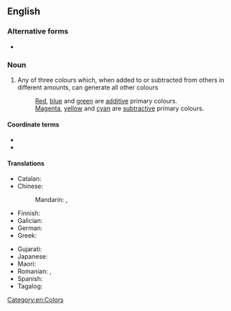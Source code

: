 {{see|primary color}}
==English==

===Alternative forms===
* {{alt|en|primary color||American spelling}}

===Noun===
{{wikipedia|primary color}}
{{en-noun}}

# {{lb|en|British spelling}} Any of three colours which, when added to or subtracted from others in different amounts, can generate all other colours
#: [[red|Red]], [[blue]] and [[green]] are [[additive]] primary colours.
#: [[magenta|Magenta]], [[yellow]] and [[cyan]] are [[subtractive]] primary colours.

====Coordinate terms====
* {{l|en|secondary colour}}
* {{l|en|tertiary colour}}

====Translations====
{{trans-top|any of three colours which can generate all other colours}}
* Catalan: {{t|ca|color primari|m}}
* Chinese:
*: Mandarin: {{t+|cmn|原色|tr=yuánsè|sc=Hani}}, {{t|cmn|基色|tr=jīsè}}
* Finnish: {{t+|fi|pääväri}}
* Galician: {{t|gl|cor primaria|f}}
* German: {{t|de|Primärfarbe|f}}
* Greek: {{t|el|βασικό χρώμα|n|sc=Grek}}
{{trans-mid}}
* Gujarati: {{t|gu|મૂળ રંગ}}
* Japanese: {{t+|ja|原色|tr=げんしょく, genshoku}}
* Maori: {{t|mi|tae mātāmua}}
* Romanian: {{t|ro|culoare primară|f}}, {{t+|ro|culoare fundamentală|f}}
* Spanish: {{t|es|color primario|m}}
* Tagalog: {{t|tl|pangunahing kulay}}
{{trans-bottom}}

[[Category:en:Colors]]